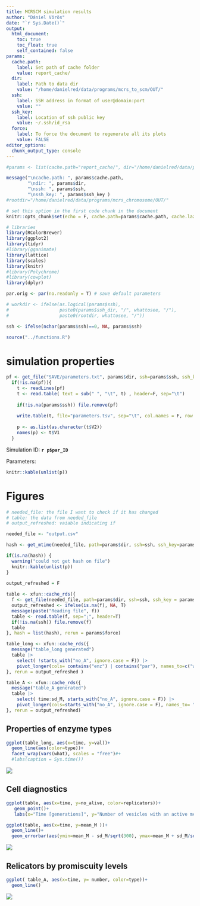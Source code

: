 ```yaml
---
title: MCRSCM simulation results
author: "Dániel Vörös"
date: "`r Sys.Date()`"
output: 
  html_document:
    toc: true
    toc_float: true
    self_contained: false
params:
  cache.path:
    label: Set path of cache folder
    value: report_cache/
  dir:
    label: Path to data dir
    value: "/home/danielred/data/programs/mcrs_to_scm/OUT/"
  ssh:
    label: SSH address in format of user@domain:port
    value: ""
  ssh_key:
    label: Location of ssh public key
    value: ~/.ssh/id_rsa
  force:
    label: To force the document to regenerate all its plots
    value: FALSE
editor_options: 
  chunk_output_type: console
---
```


```r
#params <- list(cache.path="report_cache/", dir="/home/danielred/data/programs/mcrs_to_scm/OUT/", )

message("\ncache.path: ", params$cache.path,
        "\ndir: ", params$dir, 
        "\nssh: ", params$ssh, 
        "\nssh_key: ", params$ssh_key )
#rootdir="/home/danielred/data/programs/mcrs_chromosome/OUT/"

# set this option in the first code chunk in the document
knitr::opts_chunk$set(echo = F, cache.path=params$cache.path, cache.lazy = FALSE )

# libraries
library(RColorBrewer)
library(ggplot2)
library(tidyr)
#library(gganimate)
library(lattice)
library(scales)
library(knitr)
#library(Polychrome)
#library(cowplot)
library(dplyr)

par.orig <- par(no.readonly = T) # save default parameters

# workdir <- ifelse(as.logical(params$ssh),
#                   paste0(params$ssh_dir, "/", whattosee, "/"),
#                   paste0(rootdir, whattosee, "/"))

ssh <- ifelse(nchar(params$ssh)==0, NA, params$ssh)

```

```r
source("../functions.R")
```

# simulation properties

```r
pf <- get_file("SAVE/parameters.txt", params$dir, ssh=params$ssh, ssh_key = params$ssh_key)
  if(!is.na(pf)){
    t <- readLines(pf)
    t <- read.table( text = sub(" ", "\t", t) , header=F, sep="\t")
    
    if(!is.na(params$ssh)) file.remove(pf)
    
    write.table(t, file="parameters.tsv", sep="\t", col.names = F, row.names = F)
    
    p <- as.list(as.character(t$V2))
    names(p) <- t$V1
  }
```


Simulation ID: **`r p$par_ID`**

Parameters:

```r
knitr::kable(unlist(p))
```

# Figures

```r
# needed_file: the file I want to check if it has changed
# table: the data from needed_file
# output_refreshed: vaiable indicating if 

needed_file <- "output.csv"

hash <- get_mtime(needed_file, path=params$dir, ssh=ssh, ssh_key=params$ssh_key)

if(is.na(hash)) {
  warning("could not get hash on file")
  knitr::kable(unlist(p))
}

output_refreshed = F
      
table <- xfun::cache_rds({
  f <- get_file(needed_file, path=params$dir, ssh=ssh, ssh_key = params$ssh_key)
  output_refreshed <- ifelse(is.na(f), NA, T)
  message(paste("Reading file", f))
  table <- read.table(f, sep=";", header=T)
  if(!is.na(ssh)) file.remove(f)
  table
}, hash = list(hash), rerun = params$force)

```

<!--output_refreshed = `r output_refreshed`-->

```r
table_long <- xfun::cache_rds({
  message("table_long generated")
  table |> 
    select( !starts_with("no_A", ignore.case = F)) |> 
    pivot_longer(cols= contains("enz") | contains("par"), names_to=c("what", "type"), values_to = "val", names_pattern = "(.*)_(.*)")
}, rerun = output_refreshed )
```


```r
table_A <- xfun::cache_rds({
  message("table_A generated")
  table |> 
    select( time:sd_M, starts_with("no_A", ignore.case = F)) |>
    pivot_longer(cols=starts_with("no_A", ignore.case = F), names_to= "type", values_to = "number", names_prefix = "no_")
}, rerun = output_refreshed)

```



## Properties of enzyme types

```r
ggplot(table_long, aes(x=time, y=val))+
  geom_line(aes(color=type))+
  facet_wrap(vars(what), scales = "free")#+
  #labs(caption = Sys.time())
```

![](`r knitr::fig_chunk('plot_everything', 'png')`)

## Cell diagnostics

```r
ggplot(table, aes(x=time, y=no_alive, color=replicators))+
   geom_point()+
   labs(x="Time [generations]", y="Number of vesicles with an active metabolism")
```

```r
ggplot(table, aes(x=time, y=mean_M ))+
  geom_line()+
  geom_errorbar(aes(ymin=mean_M - sd_M/sqrt(300), ymax=mean_M + sd_M/sqrt(300)))
```

![](`r knitr::fig_chunk('plot_M', 'png')`)

## Relicators by promiscuity levels

```r
ggplot( table_A, aes(x=time, y= number, color=type))+
  geom_line()
```

![](`r knitr::fig_chunk('plot_noA', 'png')`)

